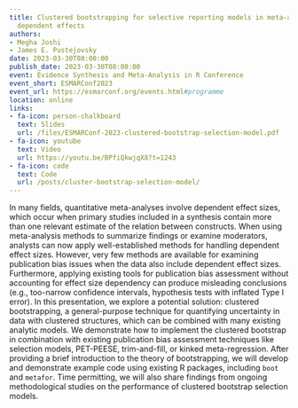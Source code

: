 ```yaml
---
title: Clustered bootstrapping for selective reporting models in meta-analysis with
  dependent effects
authors:
- Megha Joshi
- James E. Pustejovsky
date: 2023-03-30T08:00:00
publish_date: 2023-03-30T08:00:00
event: Evidence Synthesis and Meta-Analysis in R Conference
event_short: ESMARConf2023
event_url: https://esmarconf.org/events.html#programme
location: online
links:
- fa-icon: person-chalkboard
  text: Slides
  url: /files/ESMARConf-2023-clustered-bootstrap-selection-model.pdf
- fa-icon: youtube
  text: Video
  url: https://youtu.be/BPfiQkwjqX8?t=1243
- fa-icon: code
  text: Code
  url: /posts/cluster-bootstrap-selection-model/
---
```


In many fields, quantitative meta-analyses involve dependent effect sizes, which occur when primary studies included in a synthesis contain more than one relevant estimate of the relation between constructs. When using meta-analysis methods to summarize findings or examine moderators, analysts can now apply well-established methods for handling dependent effect sizes. However, very few methods are available for examining publication bias issues when the data also include dependent effect sizes. Furthermore, applying existing tools for publication bias assessment without accounting for effect size dependency can produce misleading conclusions (e.g., too-narrow confidence intervals, hypothesis tests with inflated Type I error). In this presentation, we explore a potential solution: clustered bootstrapping, a general-purpose technique for quantifying uncertainty in data with clustered structures, which can be combined with many existing analytic models. We demonstrate how to implement the clustered bootstrap in combination with existing publication bias assessment techniques like selection models, PET-PEESE, trim-and-fill, or kinked meta-regression. After providing a brief introduction to the theory of bootstrapping, we will develop and demonstrate example code using existing R packages, including `boot` and `metafor`. Time permitting, we will also share findings from ongoing methodological studies on the performance of clustered bootstrap selection models.

